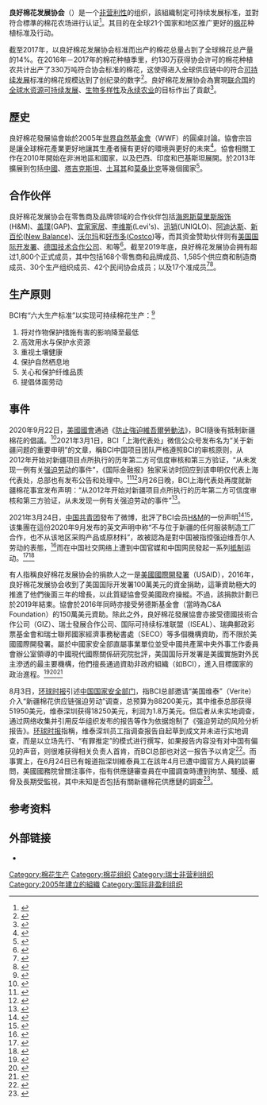 {{Expand language|1=en|time=2021-03-27T04:46:59+00:00}}
{{NoteTA
|G1 = Organization
|G2 = Toponym
}}
{{Infobox organization
|name          = 良好棉花发展协会<ref>{{cite web |title=中文资料 |url=https://bettercotton.org/chinese/ |publisher=良好棉花发展协会 |accessdate=2021-03-24 |archive-date=2021-01-27 |archive-url=https://web.archive.org/web/20210127110732/https://bettercotton.org/chinese/ |dead-url=no }}</ref>
|original_name = {{lang|en|Better Cotton Initiative}}
|image         = File:Better Cotton Initiative logo.svg
|size          = 200px
|abbreviation  = {{lang|en|BCI}}
|formation     = {{Start date and age|2005}}
|type          = [[非政府组织|非政府组织]]
|status        = 协会
|purpose       = {{Link-en|可持续化标准与认证|Sustainability standards and certification|旨在使棉花生产更有利于棉农、更有利于环境、更有利于棉花产业的发展。}}<ref>{{cite web |title=良好棉花发展协会 2013 年度收获报告 – Harvest Report 2013 |url=https://bettercotton.org/wp-content/uploads/2014/12/Harvest-report-2013_CN.pdf |publisher=良好棉花发展协会 |accessdate=2021-03-24 |archive-date=2016-12-23 |archive-url=https://web.archive.org/web/20161223130438/http://bettercotton.org/wp-content/uploads/2014/12/Harvest-report-2013_CN.pdf |dead-url=no }}</ref>
|headquarters  = {{Plain list|
* {{SWI}}[[日内瓦|日内瓦]]
* {{UK}}[[伦敦|伦敦]]
}}
|region_served = 全球
|leader_title  = 理事长
|leader_name   = 马克·莱科维茨<ref>{{cite web |title=BCI Council |url=https://bettercotton.org/about-bci/who-we-are/bci-council/ |publisher=良好棉花发展协会 |access-date=2021-03-24 |archive-date=2021-03-26 |archive-url=https://web.archive.org/web/20210326004442/https://bettercotton.org/about-bci/who-we-are/bci-council/ |dead-url=no }}</ref>
|website       = {{URL|https://bettercotton.org/}}
}}

'''良好棉花发展协会'''（{{Lang-en|Better Cotton Initiative，BCI}}）是一个[[非營利組織|非营利性]]的{{Link-en|多利益方共同管理|Multistakeholder governance}}组织，該組織制定可持续发展标准，並對符合標準的棉花农场进行认证<ref>{{cite news |title=H&M：国际服装巨头因拒用新疆棉花遭遇中国强烈抨击 |url=https://www.bbc.com/zhongwen/simp/chinese-news-56520316 |accessdate=2021-03-26 |archive-date=2021-04-28 |archive-url=https://web.archive.org/web/20210428135832/https://www.bbc.com/zhongwen/simp/chinese-news-56520316 |dead-url=no }}</ref>。其目的在全球21个国家和地区推广更好的[[棉花|棉花]]种植标准及行动。

截至2017年，以良好棉花发展协会标准而出产的棉花总量占到了全球棉花总产量的14%。在2016年－2017年的棉花种植季里，约130万获得协会许可的棉花种植农共计出产了330万吨符合协会标准的棉花，这使得进入全球供应链中的符合[[可持续发展|可持续发展]]标准的棉花规模达到了创纪录的数字<ref>{{cite web |author1=Beth Wright |title=BCI inches closer to mainstreaming Better Cotton |url=https://www.just-style.com/news/bci-inches-closer-to-mainstreaming-better-cotton_id133934.aspx |publisher=just-style.com |accessdate=2021-03-24 |archive-date=2018-07-23 |archive-url=https://web.archive.org/web/20180723182220/https://www.just-style.com/news/bci-inches-closer-to-mainstreaming-better-cotton_id133934.aspx |dead-url=no }}</ref>。良好棉花发展协会為實現[[联合国|联合国]]的[[可持续发展|全球水资源可持续发展]]、[[生物多样性|生物多样性]]及[[永续农业|永续农业]]的目标作出了貢獻<ref>{{cite web |title=Better Cotton Initiative (BCI) |url=http://supply-chain.unglobalcompact.org/site/article/26 |publisher={{Link-en|联合国全球契约组织|United Nations Global Compact}} |accessdate=2021-03-24 |archive-date=2017-04-29 |archive-url=https://web.archive.org/web/20170429175724/http://supply-chain.unglobalcompact.org/site/article/26 |dead-url=no }}</ref>。

==歷史==
良好棉花發展協會始於2005年[[世界自然基金會|世界自然基金會]]（WWF）的圓桌討論。協會宗旨是讓全球棉花產業更好地讓其生產者擁有更好的環境與更好的未來<ref>{{Cite news|url=https://www.solidaridadnetwork.org/case-studies/better-cotton-initiative-benefits-sector |title=Better Cotton Initiative benefits sector|work=Solidaridad Network|access-date=2018-08-15|archive-date=2018-08-15|archive-url=https://web.archive.org/web/20180815200947/https://www.solidaridadnetwork.org/case-studies/better-cotton-initiative-benefits-sector|url-status=live|date=2014-08-21|language=en-gb}}</ref>。協會相關工作在2010年開始在非洲地區和國家，以及巴西、印度和巴基斯坦展開。於2013年擴展到包括[[中國|中國]]、[[塔吉克斯坦|塔吉克斯坦]]、[[土耳其|土耳其]]和[[莫桑比克|莫桑比克]]等幾個國家<ref>{{Cite web|url=http://bettercotton.org/about-bci/bci-history/|title=BCI History - Better Cotton Initiative|archive-date=2017-05-05|archive-url=https://web.archive.org/web/20170505150201/http://bettercotton.org/about-bci/bci-history/|url-status=live|work=Better Cotton Initiative|access-date=2021-10-25|language=en-US}}</ref>。

==合作伙伴==
良好棉花发展协会在零售商及品牌领域的合作伙伴包括[[海恩斯莫里斯服饰|海恩斯莫里斯服饰]](H&M)、[[盖璞|盖璞]](GAP)、[[宜家家居|宜家家居]]、[[李维斯|李维斯]](Levi's)、[[迅销|迅销]](UNIQLO)、[[阿迪达斯|阿迪达斯]]、[[新百伦|新百伦]]([[New_Balance|New Balance]])、[[沃尔玛|沃尔玛]]和[[好市多|好市多]]([[Costco|Costco]])等，而其资金赞助伙伴则有[[美国国际开发署|美国国际开发署]]、[[德国技术合作公司|德国技术合作公司]]、{{link-de|瑞士联邦经济事务总局|Staatssekretariat für Wirtschaft}}和{{le|丹麦国际开发署|Danish International Development Agency}}等<ref>{{cite web |title=Partnerships |url=https://bettercotton.org/get-involved/partnerships/ |publisher=良好棉花发展协会 |accessdate=2021-03-24 |archive-date=2021-05-03 |archive-url=https://web.archive.org/web/20210503202254/https://bettercotton.org/get-involved/partnerships/ |dead-url=no }}</ref>。截至2019年底，良好棉花发展协会拥有超过1,800个正式成员，其中包括168个零售商和品牌成员、1,585个供应商和制造商成员、30个生产组织成员、42个民间协会成员；以及17个准成员<ref>{{cite web |title=Find Members |url=https://bettercotton.org/find-members/ |website=BCI |accessdate=2021-03-25 |archive-date=2017-12-01 |archive-url=https://web.archive.org/web/20171201035948/https://bettercotton.org/find-members/ |dead-url=no }}</ref><ref>{{cite web |author1=Roshan |title=Around 350 brands support BCI’s Cotton Sustainability |url=http://www.cleanfuture.co.in/2018/04/14/around-350-brands-support-bcis-cotton-sustainability/ |publisher=CleanMedia |accessdate=2021-03-24 |archive-date=2018-07-23 |archive-url=https://web.archive.org/web/20180723212254/http://www.cleanfuture.co.in/2018/04/14/around-350-brands-support-bcis-cotton-sustainability/ |dead-url=no }}</ref>。

==生产原则==
BCI有“六大生产标准”以实现可持续棉花生产：<ref>{{cite web |title=What is the Better Cotton Standard? |url=https://bettercotton.org/about-bci/frequently-asked-questions/ |website=BCI |accessdate=2021-03-25 |archive-date=2021-05-05 |archive-url=https://web.archive.org/web/20210505171546/https://bettercotton.org/about-bci/frequently-asked-questions/ |dead-url=no }}</ref>
#将对作物保护措施有害的影响降至最低
#高效用水与保护水资源
#重视土壤健康
#保护自然栖息地
#关心和保护纤维品质
#提倡体面劳动
==事件==
{{main|2021年新疆棉花争议事件}}

2020年9月22日，[[美國國會|美國國會]]通過《[[防止強迫維吾爾勞動法|防止強迫維吾爾勞動法]]》，BCI隨後有抵制新疆棉花的倡議。<ref>{{Cite web |title=Xinjiang Uyghur Autonomous Region (XUAR) Update |url=https://bettercotton.org/where-is-better-cotton-grown/china/announcement-bci-suspends-licensing-in-western-china/ |accessdate=2021-03-26 |date=2020-10-21 |archiveurl=https://web.archive.org/web/20201107135536/https://bettercotton.org/where-is-better-cotton-grown/china/announcement-bci-suspends-licensing-in-western-china/ |archivedate=2020-11-07 |dead-url=yes }}</ref>2021年3月1日，BCI「上海代表处」微信公众号发布名为“关于新疆问题的重要申明”的文章，稱BCI中国项目团队严格遵照BCI的审核原则，从2012年开始对新疆项目点所执行的历年第二方可信度审核和第三方验证，“从未发现一例有关[[强迫劳动|强迫劳动]]的事件”，《国际金融报》独家采访时回应到该申明仅代表上海代表处，总部也有发布公告和处理中。<ref name=hqsb>{{cite news |author1=李司坤 |author2=邢晓婧 |author3=李萌 |author4=高雷 |title=H&M抵制新疆棉花惹众怒，深挖背后还有阿迪耐克等国际品牌！ |url=https://www.chinanews.com/gn/2021/03-25/9439760.shtml |accessdate=2021-03-25 |work=环球时报 |date=2021-03-25 |archive-date=2021-03-25 |archive-url=https://web.archive.org/web/20210325204532/https://www.chinanews.com/gn/2021/03-25/9439760.shtml |dead-url=no }}</ref><ref>{{Cite web |title=独家｜BCI组织上海代表处独家回应《国际金融报》:此前关于新疆问题的申明仅代表上海代表处 |url=http://www.ifnews.com/news.html?aid=142395 |accessdate=2021-03-26 |work=www.ifnews.com |archive-date=2021-04-23 |archive-url=https://web.archive.org/web/20210423075052/https://www.ifnews.com/news.html?aid=142395 |dead-url=no }}</ref>3月26日晚，BCI上海代表处再度就新疆棉花事宜发布声明：“从2012年开始对新疆项目点所执行的历年第二方可信度审核和第三方验证，从未发现一例有关强迫劳动的事件”<ref>{{cite news |title=最新消息！BCI上海代表处再发声明 |url=http://finance.eastmoney.com/a/202103261861027265.html |accessdate=2021-03-26 |work=南方都市报 |date=2021-03-26 |archive-date=2021-03-30 |archive-url=https://web.archive.org/web/20210330143424/https://avsdk.lvb.eastmoney.com/emav/1.1.4/emav.ie.min.js |dead-url=no }}</ref>。

2021年3月24日，[[中国共青团|中国共青团]]發布了微博，批評了BCI会员[[H&M|H&M]]的一份声明<ref name="voa325">{{cite news |author1=黄丽玲 |title=国际品牌停用疆棉在中国引发抵制浪潮 这一套世界要继续吃吗？ |url=https://www.voachinese.com/a/global-brands-facing-a-boycott-in-China-over-Xinjiang-20210325/5828064.html |accessdate=2021-03-25 |agency=美国之音 |date=2021-03-25 |archive-date=2021-03-25 |archive-url=https://web.archive.org/web/20210325204529/https://www.voachinese.com/a/global-brands-facing-a-boycott-in-China-over-Xinjiang-20210325/5828064.html |dead-url=no }}</ref><ref>{{Cite web|title=H&M Group statement on due diligence|url=https://hmgroup.com/sustainability/fair-and-equal/human-rights/h-m-group-statement-on-due-diligence/|accessdate=2021-03-24|author=H&M Group|date=2020-10|language=en|archive-date=2021-03-29|archive-url=https://web.archive.org/web/20210329035337/https://hmgroup.com/sustainability/fair-and-equal/human-rights/h-m-group-statement-on-due-diligence/|dead-url=no}}</ref>，该集團在這份2020年9月发布的英文声明中称“不与位于新疆的任何服装制造工厂合作，也不从该地区采购产品或原材料”，故被認為是對中国被指控强迫维吾尔人劳动的表態，<ref name="rfa-20210324">{{cite news |title=H&M等拒用新疆棉 中国再掀抵制热潮 |url=https://www.rfa.org/mandarin/yataibaodao/shaoshuminzu/bx-03242021141346.html |accessdate=2021-03-25 |work=RFA |date=2021-03-24 |archive-date=2021-03-26 |archive-url=https://web.archive.org/web/20210326064040/https://www.rfa.org/mandarin/yataibaodao/shaoshuminzu/bx-03242021141346.html |dead-url=no }}</ref>而在中国社交网络上遭到中国官媒和中国网民發起一系列[[杯葛|抵制]]运动。<ref name=":0">{{Cite web|title=安踏体育称将退出良棉协会，此前H&M因声明暂停用新疆棉花遭中国抵制|url=https://cn.reuters.com/article/idCNL4S2LM359|accessdate=2021-03-24|author=黄斌|date=2021-03-24|agency=Reuters|language=zh-cn|archive-date=2021-03-27|archive-url=https://web.archive.org/web/20210327051226/https://cn.reuters.com/article/idCNL4S2LM359|dead-url=no}}</ref><ref>{{Cite web|title=HM被共青团中央官微点名批评：一边造谣抵制新疆棉花一边在中国赚钱|url=http://finance.china.com.cn/news/20210324/5528772.shtml|accessdate=2021-03-24|publisher=中国网|work=finance.china.com.cn|archive-date=2021-03-26|archive-url=https://web.archive.org/web/20210326064034/http://finance.china.com.cn/news/20210324/5528772.shtml|dead-url=no}}</ref>

有人指稱良好棉花发展协会的捐款人之一是[[美國國際開發署|美國國際開發署]]（USAID），2016年，良好棉花发展协会收到了美国国际开发署100萬美元的資金捐助，這筆資助極大的推進了他們後面三年的增長，以此質疑協會受美國政府操縱。不過，該捐款計劃已於2019年結束。協會於2016年同時亦接受勞德斯基金會（當時為C&A Foundation）的150萬美元資助。除此之外，良好棉花發展協會亦接受德國技術合作公司（GIZ）、瑞士發展合作公司、国际可持续标准联盟（ISEAL）、瑞典郵政彩票基金會和瑞士聯邦國家經濟事務秘書處（SECO）等多個機構資助，而不限於美國國際開發署。屬於中國家安全部直屬事業單位並受中國共產黨中央外事工作委員會辦公室領導的中國現代國際關係研究院批評，美国国际开发署是美國實施對外民主滲透的最主要機構，他們擅長通過資助非政府組織（如BCI），進入目標國家的政治進程。<ref>{{Cite web|title=陸媒：BCI抵制新疆棉 金主包括美國際開發署|url=https://udn.com/news/story/122070/5349750|publisher=联合新闻网|access-date=2021-05-19|archive-date=2021-05-19|archive-url=https://web.archive.org/web/20210519171922/https://udn.com/news/story/122070/5349750|dead-url=no}}</ref><ref>{{Cite web|title=BCI幕后金主遭起底 美国国际开发署资助百万美金|url=https://news.seehua.com/?p=679866|publisher=诗华日报news.seehua.com（馬來西亞）|work=央視新聞|access-date=2021-05-19|archive-date=2021-05-19|archive-url=https://web.archive.org/web/20210519172232/https://news.seehua.com/?p=679866|dead-url=no}}</ref><ref>{{Cite web|title=诋毁新疆棉花的黑手：BCI金主竟是美国际开发署|url=http://www.takungpao.com/news/232111/2021/0326/567337.html|publisher=大公网|access-date=2021-05-19|archive-date=2021-05-19|archive-url=https://web.archive.org/web/20210519172213/http://www.takungpao.com/news/232111/2021/0326/567337.html|dead-url=no}}</ref>

8月3日，[[环球时报|环球时报]]引述[[中华人民共和国国家安全部|中国国家安全部门]]，指BCI总部邀请“美国维泰”（Verite）介入“新疆棉花供应链强迫劳动”调查，总预算为88200美元，其中维泰总部获得51950美元，维泰深圳获得18250美元，利润为1.8万美元。但后者从未实地调查，通过网络收集并引用反华组织发布的报告等作为依据炮制了《强迫劳动的风险分析报告》。[[环球时报|环球时报]]指稱，维泰深圳员工指调查报告自起草到成文并未进行实地调查，而是以立场先行、“有罪推定”的模式进行撰写，如果报告内容没有对中国有偏见的声音，则很难获得相关负责人首肯，而BCI总部也对这一报告予以肯定<ref>{{cite news |author1=范凌志 |author2=刘欣 |title=环球时报从国家安全机关独家获悉！ |url=https://mp.weixin.qq.com/s?__biz=MTQzMTE0MjcyMQ==&mid=2666951601&idx=2&sn=1766f5c6b07c13f4195ba62238d26501&chksm=6670a59f51072c89b2d7e391db9bace74a553e7e46ff6e95281558e6e642786cf3b1e5e0d2f4 |accessdate=2021-08-05 |work=[[环球时报|环球时报]] |date=2021-08-03 |via=[[微信公众平台|微信公众平台]]}}</ref>。而事實上，在6月24日已有報道指深圳維泰員工在該年4月已遭中國官方人員約談審問，美國國務院曾關注事件，指有供應鏈審查員在中國調查時遭到拘禁、騷擾、威脅及長期受監視，其中未知是否包括有關新疆棉花供應鏈的調查<ref>{{cite news |title=Chinese authorities reportedly interrogated workers linked to US company Verité, which investigates supply-chain labor abuses in the country |url=https://www.businessinsider.com/china-interrogated-us-workers-investigating-labor-abuses-axios-2021-6 |accessdate=2021-12-08 |date=2021-06-24 }}</ref>。

== 参考资料 ==
{{Reflist|2}}

== 外部链接 ==
* {{Official website|https://bettercotton.org/}}

{{DEFAULTSORT:BCI}}

[[Category:棉花生产|Category:棉花生产]]
[[Category:棉花组织|Category:棉花组织]]
[[Category:瑞士非营利组织|Category:瑞士非营利组织]]
[[Category:2005年建立的組織|Category:2005年建立的組織]]
[[Category:国际非盈利组织|Category:国际非盈利组织]]